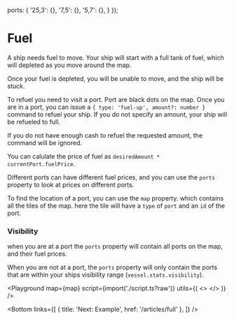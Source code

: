 
  ports: {
    '25,3': {},
    '7,5': {},
    '5,7': {},
  }
});

# Fuel

A ship needs fuel to move. Your ship will start with a full tank of fuel, which will depleted as you move around the map.

Once your fuel is depleted, you will be unable to move, and the ship will be stuck.

To refuel you need to visit a port. Port are black dots on the map. Once you are in a port, you can issue a `{ type: 'fuel-up', amount?: number }` command to refuel your ship.
If you do not specify an amount, your ship will be refueled to full.

If you do not have enough cash to refuel the requested amount, the command will be ignored.

You can calulate the price of fuel as `desiredAmount * currentPort.fuelPrice`.

Different ports can have different fuel prices, and you can use the `ports` property to look at prices on different ports.

To find the location of a port, you can use the `map` property. which contains all the tiles of the map. here the tile will have a `type` of `port` and an `id` of the port.

### Visibility
when you are at a port the `ports` property will contain all ports on the map, and their fuel prices.

When you are not at a port, the `ports` property will only contain the ports that are within your ships visibility range (`vessel.stats.visibility`).

<Playground
  map={map}
  script={import('./script.ts?raw')}
  utils={(
    <>
      <VesselInfo />
    </>
  )}
/>

<Bottom
  links={[
    { title: 'Next: Example', href: '/articles/full' },
  ]}
/>